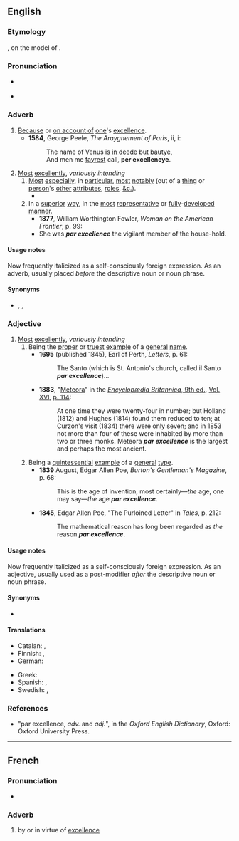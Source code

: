 ==English==

===Etymology===
{{bor|en|fr|par excellence||[[excellently]], in an [[especially]] [[representative]] [[way]]; [[above all]]}}, on the model of {{etyl|la}} {{m|la|per excellentiam}}.

===Pronunciation===
* {{a|UK}} {{IPA|/ˌpɑːɹ ˌɛksəˈlɑːns/|/ˌpɑːɹ ˈɛksəlɑːns/|/ˌpɑːɹ ˌɛksəˈlɒ̃s/|/ˌpɑːɹ ˈɛksəlɒ̃s/|lang=en}}
* {{a|US}} {{IPA|/ˌpɑɹ ˌɛksəˈlɑns/|lang=en}}

===Adverb===
{{en=adv|-}}

# [[because of|Because]] or [[on account of]] [[one]]'s [[excellence]].
#* '''1584''', George Peele, ''The Araygnement of Paris'', ii, i:
#*: The name of Venus is [[indeed|in deede]] but [[beauty|bautye]],<br>And men me [[fairest|fayrest]] call, '''per excellencye'''.
# [[most|Most]] [[excellently]], ''variously intending''
## [[most|Most]] [[especially]], in [[particular]], [[most]] [[notably]] (out of a [[thing]] or [[person]]'s [[other]] [[attribute]]s, [[role]]s, [[&c.]]).
##* {{quote-book |passage=He was '''par excellence''' a theologian. |title=The Institutes of the Christian Religion |year=2009 |author=John Calvin}}
## In a [[superior]] [[way]], in the [[most]] [[representative]] or [[fully]]-[[developed]] [[manner]].
##* '''1877''', William Worthington Fowler, ''Woman on the American Frontier'', p. 99:
##* She was '''''par excellence''''' the vigilant member of the house-hold.

====Usage notes====
Now frequently italicized as a self-consciously foreign expression. As an adverb, usually placed ''before'' the descriptive noun or noun phrase.

====Synonyms====
* {{sense|most excellently}} {{l|en|pre-eminently}}, {{l|en|supremely}}, {{l|en|above all}}

===Adjective===
{{en-adj|-}}

# [[most|Most]] [[excellently]], ''variously intending''
## Being the [[proper]] or [[truest]] [[example]] of a [[general]] [[name]].
##* '''1695''' (published 1845), Earl of Perth, ''Letters'', p. 61:
##*:  The Santo (which is St. Antonio's church, called il Santo '''''par excellence''''')...
##* '''1883''', "[[:s:Encyclopædia Britannica, Ninth Edition/Meteora|Meteora]]" in the [[:s:Encyclopædia Britannica, Ninth Edition|''Encyclopædia Britannica'', 9th ed.]], [[:s:Encyclopædia Britannica, Ninth Edition/Volume XVI|Vol. XVI]], [[:s:Encyclopædia Britannica, Ninth Edition/Meteora|p. 114]]:
##*: At one time they were twenty-four in number; but Holland (1812) and Hughes (1814) found them reduced to ten; at Curzon's visit (1834) there were only seven; and in 1853 not more than four of these were inhabited by more than two or three monks. Meteora '''''par excellence''''' is the largest and perhaps the most ancient. 
## Being a [[quintessential]] [[example]] of a [[general]] [[type]].
##* '''1839''' August, Edgar Allen Poe, ''Burton's Gentleman's Magazine'', p. 68: 
##*: This is the age of invention, most certainly—''the'' age, one may say—''the'' age '''''par excellence'''''.
##* '''1845''', Edgar Allen Poe, "The Purloined Letter" in ''Tales'', p. 212:
##*: The mathematical reason has long been regarded as ''the'' reason '''''par excellence'''''.

====Usage notes====
Now frequently italicized as a self-consciously foreign expression. As an adjective, usually used as a post-modifier ''after'' the descriptive noun or noun phrase.

====Synonyms====
* {{sense|truest example of a general name}} {{l|en|proper}}

====Translations====
{{trans-top|being a quintessential example of a general type}}
* Catalan: {{t|ca|per antonomàsia}}, {{t|ca|per excel·lència}}
* Finnish: {{t+|fi|loistava}}, {{t|fi|par excellence}}
* German: {{t+|de|par excellence}}
{{trans-mid}}
* Greek: {{t|el|κατ' εξοχήν}}
* Spanish: {{t+|es|por antonomasia}}, {{t|es|por excelencia}}
* Swedish: {{t|sv|framför alla andra}}, {{t+|sv|par excellence}}
{{trans-bottom}}

===References===
* "par excellence, ''adv.'' and ''adj.''", in the ''Oxford English Dictionary'', Oxford: Oxford University Press.

----

==French==

===Pronunciation===
* {{fr-IPA}}

===Adverb===
{{fr-adv}}

# by or in virtue of [[excellence]]